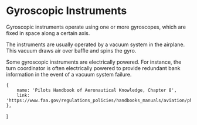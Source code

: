 

# Gyroscopic Instruments

Gyroscopic instruments operate using one or more gyroscopes, which are fixed in
space along a certain axis.

The instruments are usually operated by a vacuum system in the airplane. This
vacuum draws air over baffle and spins the gyro.

Some gyroscopic instruments are electrically powered. For instance, the turn
coordinator is often electrically powered to provide redundant bank information
in the event of a vacuum system failure.

    {
        name: 'Pilots Handbook of Aeronautical Knowledge, Chapter 8',
        link: 'https://www.faa.gov/regulations_policies/handbooks_manuals/aviation/phak/media/10_phak_ch8.pdf',
    },
]
